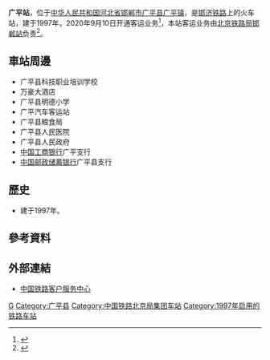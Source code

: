 {{Infobox China railway station
|车站名称 = 广平站
|图片 = 
|图片介绍 = 
|其他名称 =
|车站拼音 = Guangping
|英文名称 = Guangping Railway Station
|车站代码 = 26714<ref>{{cite web|url=http://hyfw.12306.cn/hyinfo/action/FwcszsAction_index?type=1|title=营业站服务信息查询|publisher=[[中国铁路客户服务中心|中国铁路客户服务中心]]|accessdate=2017-02-15|archive-date=2016-11-06|archive-url=https://web.archive.org/web/20161106075157/http://hyfw.12306.cn/hyinfo/action/FwcszsAction_index?type=1|dead-url=no}}</ref>
|电报码 = GPP
|拼音码 = GPI
|车站位置 = [[河北省|河北省]][[邯郸市|邯郸市]][[广平县|广平县]][[广平镇_(广平县)|广平镇]]
|坐标 = {{coord|36.497045|114.934677|display=inline,title}}
|归属 = [[北京铁路局|北京铁路局]]
|线路 = [[邯济铁路|邯济铁路]]
|车站等级 = [[三等站_(中铁)|三等站]]
|月台数目 = 
|站台面 = 
|股道数目 = 
|网站 = 
}}
'''广平站'''，位于[[中华人民共和国|中华人民共和国]][[河北省|河北省]][[邯郸市|邯郸市]][[广平县|广平县]][[广平镇_(广平县)|广平镇]]，是[[邯济铁路|邯济铁路]]上的火车站，建于1997年，2020年9月10日开通客运业务<ref>{{cite news|url=http://www.handannews.com.cn/news/content/2020-09/11/content_8201021.html|title=6趟旅客列车经过！广平站今日起开办客运业务|work=新邯郸客户端|date=2020-09-11|accessdate=2020-09-15}}</ref>，本站客运业务由[[北京铁路局|北京铁路局]][[邯郸站|邯郸站]]负责<ref>{{cite news|url=https://www.thepaper.cn/newsDetail_forward_9148732|title=这个车站开通客运业务啦！火车直达上海杭州青岛石家庄|work=[[中国铁路北京局集团|北京铁路]]|date=2020-09-12|accessdate=2020-09-15|archive-date=2022-06-15|archive-url=https://web.archive.org/web/20220615200908/https://www.thepaper.cn/newsDetail_forward_9148732}}</ref>。

==車站周邊==
* 广平县科技职业培训学校
* 万豪大酒店
* 广平县明德小学
* 广平汽车客运站
* 广平县粮食局
* 广平县人民医院
* 广平县人民政府
* [[中国工商银行|中国工商银行]]广平支行
* [[中国邮政储蓄银行|中国邮政储蓄银行]]广平县支行

==歷史==
* 建于1997年。

==參考資料==
{{reflist}}
==外部連結==
* [http://www.12306.cn/mormhweb/ 中国铁路客户服务中心] {{Wayback|url=http://www.12306.cn/mormhweb/ |date=20180205163941 }}
{{China-rail-stub}}
{{邯济铁路}}
[[Category:邯郸市铁路车站|G]]
[[Category:广平县|Category:广平县]]
[[Category:中国铁路北京局集团车站|Category:中国铁路北京局集团车站]]
[[Category:1997年启用的铁路车站|Category:1997年启用的铁路车站]]